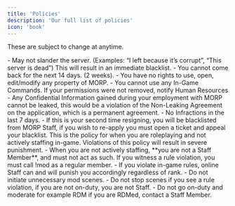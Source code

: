 ```yaml
---
title: 'Policies'
description: 'Our full list of policies'
icon: 'book'
---
```


<Info>These are subject to change at anytime.</Info>

<AccordionGroup>
 <Accordion title="Resignation Policy" icon="clock">
  - May not slander the server. (Examples: “I left because it’s corrupt”, “This server is dead”) This will result in an immediate blacklist.
  - You cannot come back for the next 14 days. (2 weeks).
  - You have no rights to use, open, edit/modify any property of MORP.
  - You cannot use any In-Game Commands. If your permissions were not removed, notify Human Resources
  - Any Confidential Information gained during your employment with MORP cannot be leaked, this would be a violation of the Non-Leaking Agreement on the application, which is a permanent agreement.
  - No Infractions in the last 7 days.
  - If this is your second time resigning, you will be blacklisted from MORP Staff, if you wish to re-apply you must open a ticket and appeal your blacklist.
 </Accordion>
<Accordion title="Roleplaying Policy" icon="gamepad">
  This is the policy for when you are roleplaying and not actively staffing in-game. Violations of this policy will result in severe punishment.
  - When you are not actively staffing, **you are not a Staff Member**, and must not act as such. If you witness a rule violation, you must call !mod as a regular member.
  - If you violate in-game rules, online Staff can and will punish you accordingly regardless of rank.
  - Do not initiate unnecessary mod scenes.
  - Do not stop scenes if you see a rule violation, if you are not on-duty, you are not Staff.
  - Do not go on-duty and moderate for example RDM if you are RDMed, contact a Staff Member.
 </Accordion>
</AccordionGroup>
